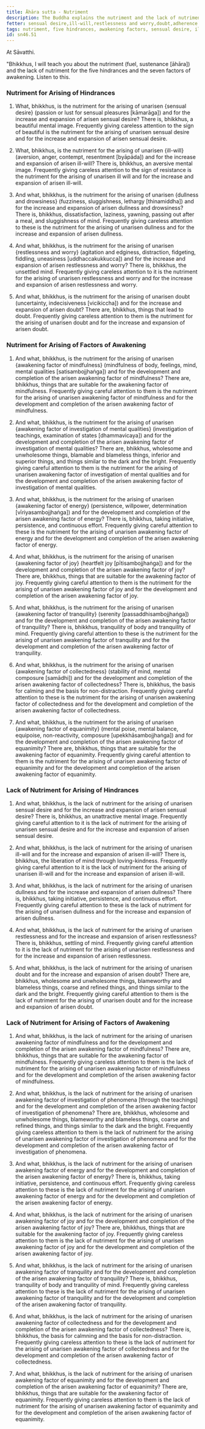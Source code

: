 ```yaml
---
title: Āhāra sutta - Nutriment
description: The Buddha explains the nutriment and the lack of nutriment for the five hindrances and the seven factors of awakening.
fetter: sensual desire,ill-will,restlessness and worry,doubt,adherence to rites and rituals
tags: nutriment, five hindrances, awakening factors, sensual desire, ill-will, restlessness, worry, doubt, mindfulness, investigation of phenomena, persistence, energy, joy, tranquility, collectedness, equanimity, sn, sn45-56, sn46
id: sn46.51
---
```


At Sāvatthi.

"Bhikkhus, I will teach you about the nutriment (fuel, sustenance [āhāra]) and the lack of nutriment for the five hindrances and the seven factors of awakening. Listen to this.

### Nutriment for Arising of Hindrances

1. What, bhikkhus, is the nutriment for the arising of unarisen \{sensual desire} (passion or lust for sensual pleasures [kāmarāga]) and for the increase and expansion of arisen sensual desire? There is, bhikkhus, a beautiful mental image. Frequently giving careless attention to the sign of beautiful is the nutriment for the arising of unarisen sensual desire and for the increase and expansion of arisen sensual desire.

2. What, bhikkhus, is the nutriment for the arising of unarisen \{ill-will} (aversion, anger, contempt, resentment [byāpāda]) and for the increase and expansion of arisen ill-will? There is, bhikkhus, an aversive mental image. Frequently giving careless attention to the sign of resistance is the nutriment for the arising of unarisen ill will and for the increase and expansion of arisen ill-will.

3. And what, bhikkhus, is the nutriment for the arising of unarisen \{dullness and drowsiness} (fuzziness, sluggishness, lethargy [thinamiddha]) and for the increase and expansion of arisen dullness and drowsiness? There is, bhikkhus, dissatisfaction, laziness, yawning, passing out after a meal, and sluggishness of mind. Frequently giving careless attention to these is the nutriment for the arising of unarisen dullness and for the increase and expansion of arisen dullness.

4. And what, bhikkhus, is the nutriment for the arising of unarisen \{restlessness and worry} (agitation and edginess, distraction, fidgeting, fiddling, uneasiness [uddhaccakukkucca]) and for the increase and expansion of arisen restlessness and worry? There is, bhikkhus, the unsettled mind. Frequently giving careless attention to it is the nutriment for the arising of unarisen restlessness and worry and for the increase and expansion of arisen restlessness and worry.

5. And what, bhikkhus, is the nutriment for the arising of unarisen doubt (uncertainty, indecisiveness [vicikiccha]) and for the increase and expansion of arisen doubt? There are, bhikkhus, things that lead to doubt. Frequently giving careless attention to them is the nutriment for the arising of unarisen doubt and for the increase and expansion of arisen doubt.

### Nutriment for Arising of Factors of Awakening

1. And what, bhikkhus, is the nutriment for the arising of unarisen \{awakening factor of mindfulness} (mindfulness of body, feelings, mind, mental qualities [satisambojjhaṅga]) and for the development and completion of the arisen awakening factor of mindfulness? There are, bhikkhus, things that are suitable for the awakening factor of mindfulness. Frequently giving careful attention to them is the nutriment for the arising of unarisen awakening factor of mindfulness and for the development and completion of the arisen awakening factor of mindfulness.

2. And what, bhikkhus, is the nutriment for the arising of unarisen \{awakening factor of investigation of mental qualities} (investigation of teachings, examination of states [dhammavicaya]) and for the development and completion of the arisen awakening factor of investigation of mental qualities? There are, bhikkhus, wholesome and unwholesome things, blamable and blameless things, inferior and superior things, and things similar to the dark and the bright. Frequently giving careful attention to them is the nutriment for the arising of unarisen awakening factor of investigation of mental qualities and for the development and completion of the arisen awakening factor of investigation of mental qualities.

3. And what, bhikkhus, is the nutriment for the arising of unarisen \{awakening factor of energy} (persistence, willpower, determination [vīriyasambojjhaṅga]) and for the development and completion of the arisen awakening factor of energy? There is, bhikkhus, taking initiative, persistence, and continuous effort. Frequently giving careful attention to these is the nutriment for the arising of unarisen awakening factor of energy and for the development and completion of the arisen awakening factor of energy.

4. And what, bhikkhus, is the nutriment for the arising of unarisen \{awakening factor of joy} (heartfelt joy [pītisambojjhaṅga]) and for the development and completion of the arisen awakening factor of joy? There are, bhikkhus, things that are suitable for the awakening factor of joy. Frequently giving careful attention to them is the nutriment for the arising of unarisen awakening factor of joy and for the development and completion of the arisen awakening factor of joy.

5. And what, bhikkhus, is the nutriment for the arising of unarisen \{awakening factor of tranquility} (serenity [passaddhisambojjhaṅga]) and for the development and completion of the arisen awakening factor of tranquility? There is, bhikkhus, tranquility of body and tranquility of mind. Frequently giving careful attention to these is the nutriment for the arising of unarisen awakening factor of tranquility and for the development and completion of the arisen awakening factor of tranquility.

6. And what, bhikkhus, is the nutriment for the arising of unarisen \{awakening factor of collectedness} (stability of mind, mental composure [samādhi]) and for the development and completion of the arisen awakening factor of collectedness? There is, bhikkhus, the basis for calming and the basis for non-distraction. Frequently giving careful attention to these is the nutriment for the arising of unarisen awakening factor of collectedness and for the development and completion of the arisen awakening factor of collectedness.

7. And what, bhikkhus, is the nutriment for the arising of unarisen \{awakening factor of equanimity} (mental poise, mental balance, equipoise, non-reactivity, composure [upekkhāsambojjhaṅga]) and for the development and completion of the arisen awakening factor of equanimity? There are, bhikkhus, things that are suitable for the awakening factor of equanimity. Frequently giving careful attention to them is the nutriment for the arising of unarisen awakening factor of equanimity and for the development and completion of the arisen awakening factor of equanimity.

### Lack of Nutriment for Arising of Hindrances

1. And what, bhikkhus, is the lack of nutriment for the arising of unarisen sensual desire and for the increase and expansion of arisen sensual desire? There is, bhikkhus, an unattractive mental image. Frequently giving careful attention to it is the lack of nutriment for the arising of unarisen sensual desire and for the increase and expansion of arisen sensual desire.

2. And what, bhikkhus, is the lack of nutriment for the arising of unarisen ill-will and for the increase and expansion of arisen ill-will? There is, bhikkhus, the liberation of mind through loving-kindness. Frequently giving careful attention to it is the lack of nutriment for the arising of unarisen ill-will and for the increase and expansion of arisen ill-will.

3. And what, bhikkhus, is the lack of nutriment for the arising of unarisen dullness and for the increase and expansion of arisen dullness? There is, bhikkhus, taking initiative, persistence, and continuous effort. Frequently giving careful attention to these is the lack of nutriment for the arising of unarisen dullness and for the increase and expansion of arisen dullness.

4. And what, bhikkhus, is the lack of nutriment for the arising of unarisen restlessness and for the increase and expansion of arisen restlessness? There is, bhikkhus, settling of mind. Frequently giving careful attention to it is the lack of nutriment for the arising of unarisen restlessness and for the increase and expansion of arisen restlessness.

5. And what, bhikkhus, is the lack of nutriment for the arising of unarisen doubt and for the increase and expansion of arisen doubt? There are, bhikkhus, wholesome and unwholesome things, blameworthy and blameless things, coarse and refined things, and things similar to the dark and the bright. Frequently giving careful attention to them is the lack of nutriment for the arising of unarisen doubt and for the increase and expansion of arisen doubt.

### Lack of Nutriment for Arising of Factors of Awakening

1. And what, bhikkhus, is the lack of nutriment for the arising of unarisen awakening factor of mindfulness and for the development and completion of the arisen awakening factor of mindfulness? There are, bhikkhus, things that are suitable for the awakening factor of mindfulness. Frequently giving careless attention to them is the lack of nutriment for the arising of unarisen awakening factor of mindfulness and for the development and completion of the arisen awakening factor of mindfulness.

2. And what, bhikkhus, is the lack of nutriment for the arising of unarisen awakening factor of investigation of phenomena [through the teachings] and for the development and completion of the arisen awakening factor of investigation of phenomena? There are, bhikkhus, wholesome and unwholesome things, blameworthy and blameless things, coarse and refined things, and things similar to the dark and the bright. Frequently giving careless attention to them is the lack of nutriment for the arising of unarisen awakening factor of investigation of phenomena and for the development and completion of the arisen awakening factor of investigation of phenomena.

3. And what, bhikkhus, is the lack of nutriment for the arising of unarisen awakening factor of energy and for the development and completion of the arisen awakening factor of energy? There is, bhikkhus, taking initiative, persistence, and continuous effort. Frequently giving careless attention to these is the lack of nutriment for the arising of unarisen awakening factor of energy and for the development and completion of the arisen awakening factor of energy.

4. And what, bhikkhus, is the lack of nutriment for the arising of unarisen awakening factor of joy and for the development and completion of the arisen awakening factor of joy? There are, bhikkhus, things that are suitable for the awakening factor of joy. Frequently giving careless attention to them is the lack of nutriment for the arising of unarisen awakening factor of joy and for the development and completion of the arisen awakening factor of joy.

5. And what, bhikkhus, is the lack of nutriment for the arising of unarisen awakening factor of tranquility and for the development and completion of the arisen awakening factor of tranquility? There is, bhikkhus, tranquility of body and tranquility of mind. Frequently giving careless attention to these is the lack of nutriment for the arising of unarisen awakening factor of tranquility and for the development and completion of the arisen awakening factor of tranquility.

6. And what, bhikkhus, is the lack of nutriment for the arising of unarisen awakening factor of collectedness and for the development and completion of the arisen awakening factor of collectedness? There is, bhikkhus, the basis for calmning and the basis for non-distraction. Frequently giving careless attention to these is the lack of nutriment for the arising of unarisen awakening factor of collectedness and for the development and completion of the arisen awakening factor of collectedness.

7. And what, bhikkhus, is the lack of nutriment for the arising of unarisen awakening factor of equanimity and for the development and completion of the arisen awakening factor of equanimity? There are, bhikkhus, things that are suitable for the awakening factor of equanimity. Frequently giving careless attention to them is the lack of nutriment for the arising of unarisen awakening factor of equanimity and for the development and completion of the arisen awakening factor of equanimity.